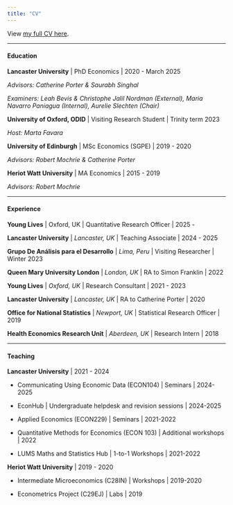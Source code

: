 ```yaml
---
title: "CV"
---
```


View [my full CV here](https://gerrymcquade.github.io/cv/GM_cv.pdf).

------------------------------------------------------------------------

#### Education

**Lancaster University** \| PhD Economics \| 2020 - March 2025

*Advisors: Catherine Porter & Saurabh Singhal*

*Examiners: Leah Bevis & Christophe Jalil Nordman (External), Maria Navarro Paniagua (Internal), Aurelie Slechten (Chair)*

**University of Oxford, ODID** \| Visiting Research Student \| Trinity term 2023

*Host: Marta Favara*

**University of Edinburgh** \| MSc Economics (SGPE) \| 2019 - 2020

*Advisors: Robert Mochrie & Catherine Porter*

**Heriot Watt University** \| MA Economics \| 2015 - 2019

*Advisors: Robert Mochrie*

------------------------------------------------------------------------

#### Experience

**Young Lives** \| Oxford, UK \| Quantitative Research Officer \| 2025 -

**Lancaster University** \| *Lancaster, UK* \| Teaching Associate \| 2024 - 2025

**Grupo De Análisis para el Desarrollo** \| *Lima, Peru* \| Visiting Researcher \| Winter 2023

**Queen Mary University London** \| *London, UK* \| RA to Simon Franklin \| 2022

**Young Lives** \| *Oxford, UK* \| Research Consultant \| 2021 - 2023

**Lancaster University** \| *Lancaster, UK* \| RA to Catherine Porter \| 2020

**Office for National Statistics** \| *Newport, UK* \| Statistical Research Officer \| 2019

**Health Economics Research Unit** \| *Aberdeen, UK* \| Research Intern \| 2018

------------------------------------------------------------------------

#### Teaching

**Lancaster University** \| 2021 - 2024

-   Communicating Using Economic Data (ECON104) \| Seminars \| 2024-2025

-   EconHub \| Undergraduate helpdesk and revision sessions \| 2024-2025

-   Applied Economics (ECON229) \| Seminars \| 2021-2022

-   Quantitative Methods for Economics (ECON 103) \| Additional workshops \| 2022

-   LUMS Maths and Statistics Hub \| 1-to-1 Workshops \| 2021-2022

**Heriot Watt University** \| 2019 - 2020

-   Intermediate Microeconomics (C28IN) \| Workshops \| 2019-2020

-   Econometrics Project (C29EJ) \| Labs \| 2019
